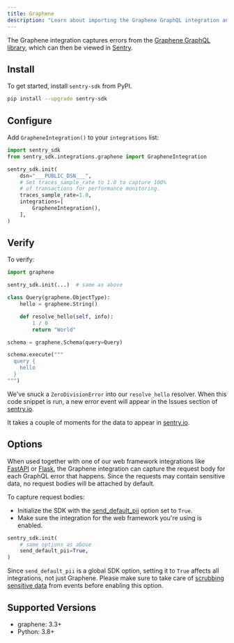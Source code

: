 ```yaml
---
title: Graphene
description: "Learn about importing the Graphene GraphQL integration and how it captures GraphQL errors."
---
```


The Graphene integration captures errors from the
[Graphene GraphQL library](https://graphene-python.org/), which can then be viewed
in [Sentry](https://sentry.io).

## Install

To get started, install `sentry-sdk` from PyPI.

```bash
pip install --upgrade sentry-sdk
```

## Configure

Add `GrapheneIntegration()` to your `integrations` list:

<SignInNote />

```python
import sentry_sdk
from sentry_sdk.integrations.graphene import GrapheneIntegration

sentry_sdk.init(
    dsn="___PUBLIC_DSN___",
    # Set traces_sample_rate to 1.0 to capture 100%
    # of transactions for performance monitoring.
    traces_sample_rate=1.0,
    integrations=[
        GrapheneIntegration(),
    ],
)
```

## Verify

To verify:
```python
import graphene

sentry_sdk.init(...)  # same as above

class Query(graphene.ObjectType):
    hello = graphene.String()

    def resolve_hello(self, info):
        1 / 0
        return "World"

schema = graphene.Schema(query=Query)

schema.execute("""
  query {
    hello
  }
""")
```

We've snuck a `ZeroDivisionError` into our `resolve_hello` resolver. When this
code snippet is run, a new error event will appear in the Issues section of
[sentry.io](https://sentry.io).

It takes a couple of moments for the data to appear in [sentry.io](https://sentry.io).

## Options

When used together with one of our web framework integrations like
[FastAPI](/platforms/python/integrations/fastapi) or
[Flask](/platforms/python/integrations/flask), the Graphene
integration can capture the request body for each GraphQL error that happens.
Since the requests may contain sensitive data, no request bodies will be attached
by default.

To capture request bodies:

- Initialize the SDK with the
  [send_default_pii](/platforms/python/configuration/options/#send-default-pii)
  option set to `True`.
- Make sure the integration for the web framework you're using is enabled.

```python
sentry_sdk.init(
    # same options as above
    send_default_pii=True,
)
```

<Alert level="warning" title="Note">

Since `send_default_pii` is a global SDK option, setting it to `True` affects all
integrations, not just Graphene. Please make sure to take care of
[scrubbing sensitive data](/platforms/python/data-management/sensitive-data/)
from events before enabling this option.

</Alert>

## Supported Versions

- graphene: 3.3+
- Python: 3.8+
